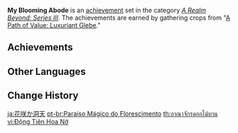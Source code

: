{{Achievement Set Infobox
|primogems    = {{Achievement/Primogems|My Blooming Abode}}
|total        = {{Achievement/Total|My Blooming Abode}}
|category     = A Realm Beyond: Series III
}}
'''My Blooming Abode''' is an [[achievement]] set in the category ''[[A Realm Beyond: Series III]]''. The achievements are earned by gathering crops from "[[A Path of Value: Luxuriant Glebe]]."

==Achievements==
{{Achievements by Category Table|My Blooming Abode}}
<!--
==Notes==

==Trivia==
-->
==Other Languages==
{{Other Languages
|en      = My Blooming Abode
|zhs     = 花开之洞天
|zhs_rm  = Huā Kāi zhī Dòngtiān
|zht     = 花開之洞天
|zht_rm  = Huā Kāi zhī Dòngtiān
|zh_tl   = Abode of Flowering Blooms
|ja      = 花咲か洞天
|ja_rm   = Hanasaka Douten
|ja_tl   = Blooming God's Realm
|ko      = 꽃이 핀 선계
|ko_rm   = Kkochi Pin Seongye
|ko_tl   = Efflorescent Adepti World
|es      = Paraíso en floración
|es_tl   = Blooming Paradise
|fr      = Royaume des fleurs
|fr_tl   = Blossom Realm
|ru      = Цветущая обитель
|ru_tl   = Blossoming Abode
|th      = อาณาจักรดอกไม้บาน
|th_rm   = 
|th_tl   = 
|vi      = Động Tiên Hoa Nở
|vi_tl   = 
|de      = Ein Himmel voller Blüten
|de_tl   = A Heaven Full of Blossoms
|id      = Bunga Bermekaran di Alam
|id_tl   = Flowers Blooming in Nature
|pt      = Paraíso Mágico do Florescimento
|pt_tl   = Magical Blooming Paradise
|tr      = Çiçeklerle Bezenmiş Bahçem
|tr_tl   = My Garden Adorned with Flowers
|it      = La mia dimora fiorita
|it_tl   = 
}}

==Change History==
{{Change History|1.5}}
<!--
==References==
{{Reflist}}
-->

[[ja:花咲か洞天]]
[[pt-br:Paraíso Mágico do Florescimento]]
[[th:อาณาจักรดอกไม้บาน]]
[[vi:Động Tiên Hoa Nở]]